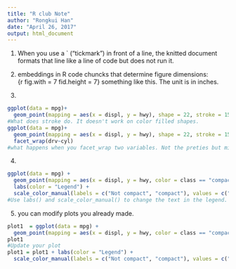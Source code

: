 ```yaml
---
title: "R club Note"
author: "Rongkui Han"
date: "April 26, 2017"
output: html_document
---
```

1. When you use a ` ("tickmark") in front of a line, the knitted document formats that line like a line of code but does not run it.  

2. embeddings in R code chuncks that determine figure dimensions:  
{r fig.with = 7 fid.height = 7} something like this. The unit is in inches.  

3. 
```r
ggplot(data = mpg)+
  geom_point(mapping = aes(x = displ, y = hwy), shape = 22, stroke = 15) +
#What does stroke do. It doesn't work on color filled shapes.
ggplot(data = mpg)+
  geom_point(mapping = aes(x = displ, y = hwy), shape = 22, stroke = 15) +
  facet_wrap(drv~cyl)
#what happens when you facet_wrap two variables. Not the preties but might be useful. 
```

4. 
```r
ggplot(data = mpg) +
  geom_point(mapping = aes(x = displ, y = hwy, color = class == "compact"), shape = 22, stroke = 5) +
  labs(color = "Legend") +
  scale_color_manual(labels = c("Not compact", "compact"), values = c("red","blue"))
#Use labs() and scale_color_manual() to change the text in the legend.
```

5. you can modify plots you already made.

```r
plot1  = ggplot(data = mpg) +
  geom_point(mapping = aes(x = displ, y = hwy, color = class == "compact"), shape = 22, stroke = 5)
plot1
#Update your plot
plot1 = plot1 + labs(color = "Legend") +
  scale_color_manual(labels = c("Not compact", "compact"), values = c("red","blue"))
```


